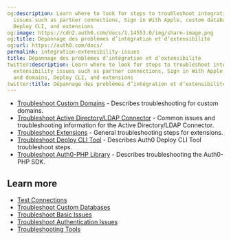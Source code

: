 ```yaml
---
og:description: Learn where to look for steps to troubleshoot integration and extensibility
  issues such as partner connections, Sign in With Apple, custom databases and domains,
  Deploy CLI, and extensions
og:image: https://cdn2.auth0.com/docs/1.14553.0/img/share-image.png
og:title: Dépannage des problèmes d’intégration et d’extensibilité
og:url: https://auth0.com/docs/
permalink: integration-extensibility-issues
title: Dépannage des problèmes d’intégration et d’extensibilité
twitter:description: Learn where to look for steps to troubleshoot integration and
  extensibility issues such as partner connections, Sign in With Apple, custom databases
  and domains, Deploy CLI, and extensions
twitter:title: Dépannage des problèmes d’intégration et d’extensibilité
---
```


* [Troubleshoot Custom Domains](/docs/troubleshoot/integration-extensibility-issues/troubleshoot-custom-domains) - Describes troubleshooting for <Tooltip tip="Custom Domain: Third-party domain with a specialized, or vanity, name." cta="View Glossary" href="/docs/glossary?term=custom+domains">custom domains</Tooltip>.
* [Troubleshoot Active Directory/LDAP Connector](/docs/troubleshoot/integration-extensibility-issues/troubleshoot-ad-ldap-connector) - Common issues and troubleshooting information for the Active Directory/LDAP Connector.
* [Troubleshoot Extensions](/docs/troubleshoot/integration-extensibility-issues/troubleshoot-extensions) - General troubleshooting steps for extensions.
* [Troubleshoot Deploy CLI Tool](/docs/troubleshoot/integration-extensibility-issues/troubleshoot-the-deploy-cli-tool) - Describes Auth0 Deploy CLI Tool troubleshoot steps.
* [Troubleshoot Auth0-PHP Library](/docs/libraries/auth0-php/troubleshoot-auth0-php-library) - Describes troubleshooting the Auth0-PHP SDK.

## Learn more

* [Test Connections](/docs/authenticate/identity-providers/test-connections)
* [Troubleshoot Custom Databases](/docs/authenticate/database-connections/custom-db/error-handling)
* [Troubleshoot Basic Issues](/docs/troubleshoot/basic-issues)
* [Troubleshoot Authentication Issues](/docs/troubleshoot/authentication-issues)
* [Troubleshooting Tools](/docs/troubleshoot/troubleshooting-tools)